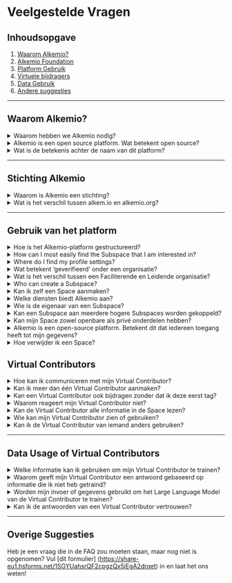 # Veelgestelde Vragen

## Inhoudsopgave

1. [Waarom Alkemio?](#why-alkemio)
2. [Alkemio Foundation](#alkemio-foundation)
3. [Platform Gebruik](#platform-usage)
4. [Virtuele bijdragers](#virtual-contributors)
5. [Data Gebruik](#data-usage)
6. [Andere suggesties](#other-suggestions)

---

## Waarom Alkemio?

<details>
  <summary>Waarom hebben we Alkemio nodig?</summary>
  <div class="content">
    <p>Het sleutelwoord is afstemming: “waar” willen we naartoe? Afstemming is cruciaal voor elke vorm van samenwerking. Vooral als deze samenwerking organisatiegrenzen overstijgt. De uitdagingen waar onze samenleving voor staat, groot en klein, kunnen niet worden opgelost door individuen of organisaties die alleen opereren.</p>
    <p>Teams/Slack/Google Workspace/Whatsapp etc. zijn allemaal handig voor communicatie en samenwerking, maar ze zetten verandering niet centraal. Een gedeeld begrip van welke verandering we willen realiseren is essentieel voor effectieve samenwerking. Lees hier meer over in onze <a href="https://www.alkemio.org/post/2022-01-why-do-we-need/" target="_blank">blogpost</a>.</p>
  </div>
</details>

<details>
  <summary>Alkemio is een open source platform. Wat betekent open source?</summary>
  <div class="content">
    <p>Wij geloven dat we er samen in kunnen slagen maatschappelijke uitdagingen aan te pakken. Daarom is Alkemio een open-source platform, zodat iedereen profiteert. Over het algemeen is Open Source software, software dat door iedereen kan worden bekeken, gebruikt, gewijzigd en gedeeld (in gewijzigd of ongewijzigd vorm). Open source software wordt door veel mensen gemaakt en wordt verspreid onder licenties die voldoen aan de Open Source Definitie. De licentie die wordt gebruikt door Alkemio is de <a href="https://en.wikipedia.org/wiki/European_Union_Public_Licence" target="_blank">EU-PL licentie</a>.</p>
    <p>Alkemio is er trots op om een bijdrage te leveren als een praktisch voorbeeld van hoe open source kan werken binnen een maatschappelijke innovatie-context. Misschien is het nog belangrijker dat we ook graag onze lessen en inzichten delen over de uitdagingen en barrières die we op onze reis tegenkomen..</p>
    <p>Ontdek onze codebase in de <a href="https://github.com/alkem-io" target="_blank">Alkemio Github repository</a>.</p>
  </div>
</details>

<details>
  <summary>Wat is de betekenis achter de naam van dit platform?</summary>
  <div class="content">
    <p>De naam Alkemio is geïnspireerd op het idee dat je voor succesvolle innovatie een mix van elementen nodig hebt. Om complexe uitdagingen op te lossen, heb je een combinatie nodig van kennis, samenwerking, creativiteit, toewijding en een beetje magie. Alkemio begon als een idee met een sterke kern aan waarden. Het idee was om een innovatieve digitale ruimte te creëren waarin mensen samenkomen om te werken aan gedeelde uitdagingen en interesses. Onze kernwaarden en missie worden uitgelegd op de Foundation-pagina, maar het gevoel van community is een kernwaarde. Na het raadplegen van die pagina zul je begrijpen waar we voor staan en wat we willen bereiken.</p>
  </div>
</details>

---

## Stichting Alkemio

<details>
  <summary>Waarom is Alkemio een stichting?</summary>
  <div class="content">
    <p>Publieke waarden moeten centraal staan. We houden van technologie. Maar niet van hoe deze vaak wordt gebruikt. Wij willen niet dat data en digitale tools mensen exploiteren. Interacties moeten bijdragen aan publieke waarden, in plaats van commerciële of andere belangen te dienen.</p>
  </div>
</details>

<details>
  <summary>Wat is het verschil tussen alkem.io en alkemio.org?</summary>
  <div class="content">
    <p>De relatie tussen beide websites is als volgt: <b>Alkemio</b> is het platform. Het helpt gebruikers om samen vooruitgang te boeken op uitdagingen. Het wordt ondersteund door de <b>Alkemio Foundation</b> om het maatschappelijke doel te waarborgen</p>
    <p>Je vindt daarom al deze uitdagingen en bijdragers op <a href="https://alkem.io" target="_blank"><i>alkem.io</i></a>. Op <a href="https://alkemio.org" target="_blank"><i>alkemio.org</i></a> kun je meer vinden over de stichting achter Alkemio, zoals ons Manifest, het team, onze partners en relevante inhoud zoals blogposts en recente nieuwsbrieven.</p>
  </div>
</details>

---

## Gebruik van het platform

<details>
  <summary>Hoe is het Alkemio-platform gestructureerd?</summary>
  <div class="content">
    <p>Het Alkemio-platform bestaat uit meerdere niveaus:</p>
    <ul>
      <li><b>Space</b>: Het algemene kader waarin een bepaald thema wordt behandeld.</li>
      <li><b>Subspace</b>: Een specifieke uitdaging of aspect binnen dat kader.</li>
    </ul>
    <p>De structuur is hiërarchisch: een Space kan meerdere Subspaces bevatten, en een Subspace kan op zijn beurt ook weer Subspaces bevatten. Het Alkemio-platform zelf host meerdere Spaces.</p>
    <p>Elke Space en Subspace heeft een eigen community. Individuen en organisaties kunnen ervoor kiezen om lid te worden van een Space om bij te dragen aan verschillende Subspaces binnen dat thema. Het is ook mogelijk om deel te nemen aan afzonderlijke Subspaces in verschillende Spaces.</p>
    <p>Binnen alle niveaus kunnen gebruikers discussies voeren over het onderwerp, relevante informatie delen op een gestructureerde manier en brainstormen en samenwerken via whiteboards.</p>
  </div>
</details>

<details>
  <summary>How can I most easily find the Subspace that I am interested in?</summary>
  <div class="content">
    <p>You can use the search functionality of Alkemio to look for a topic you are interested in. Subspaces will also appear in the Spaces search results. In a Space, you can also look in the Subspaces tab. Here you can also use the search functionality, or click on any tag to filter for Subspaces that have that tagg.</p>
  </div>
</details>

<details>
  <summary>Where do I find my profile settings?</summary>
  <div class="content">
    <p>You can access your profile settings by clicking on your profile picture in the top right corner and selecting your profile from the menu. Then, click on the :gear: icon to open the settings. Here, you can update your bio, keywords, skills, and profile picture, among other things.</p>
  </div>
</details>

<details>
  <summary>Wat betekent ‘geverifieerd’ onder een organisatie?</summary>
  <div class="content">
    <p>Op dit moment krijgen alleen organisaties met een partnerschap of abonnement op Alkemio het label geverifieerd.</p>
  </div>
</details>

<details>
  <summary>Wat is het verschil tussen een Faciliterende en Leidende organisatie?</summary>
  <div class="content">
    <p>Binnen een Space is er één organisatie verantwoordelijk voor de inhoud van de Space, de Faciliterende Organisatie. Binnen een Subspace  kunnen meerdere organisaties de leiding hebben: de leidende organisaties.</p>
  </div>
</details>

<details>
  <summary>Who can create a Subspace?</summary>
  <div class="content">
    <p>Whether members can create Subspaces depends on the settings chosen by the Space administrators. By default, only administrators can create Subspaces and assign Leading Users to help manage them. However, admins can choose to allow all members to create Subspaces if that suits the purpose of the Space.</p>
  </div>
</details>

<details>
  <summary>Kan ik zelf een Space aanmaken?</summary>
  <div class="content">
    <p>Nee, je kunt niet zelfstandig een Space aanmaken. Neem contact met ons op en wij begeleiden je bij het opzetten van een Space.</p>
  </div>
</details>

<details>
  <summary>Welke diensten biedt Alkemio aan?</summary>
  <div class="content">
    <p>Alkemio stelt gebruikers in staat om kennis te creëren, delen en ontdekken over relevante onderwerpen en om samen te werken aan oplossingen met andere gebruikers. Het platform vervult drie functies: structureren en beheren van uitdagingen, sociaal netwerk en marktplaats. Door deze functies kunnen gebruikers communiceren, samenwerken en gezamenlijke uitdagingen oplossen. Grote uitdagingen aanpakken met een community vergroot de kans op het oplossen van de problemen.</p>
  </div>
</details>

<details>
  <summary>Wie is de eigenaar van een Subspace?</summary>
  <div class="content">
    <p>Een Subspace heeft geen eigenaar. Er zijn Leads die zich inzetten voor het thema van de Subspace. "Leads" kunnen gebruikers of organisaties zijn die geïnteresseerd zijn in wat er in de Subspace wordt aangepakt. Je vind ze onder het kopje leads.</p>
  </div>
</details>

<details>
  <summary>Kan een Subspace aan meerdere hogere Subspaces worden gekoppeld?</summary>
  <div class="content">
    <p>Nee, een Subspace hoort altijd bij één bovenliggende Subspace. Een Subspace kan echter wel meerdere eigen Subspaces bevatten. Wil je een Subspace betrekken bij een andere Subspace? Dan kun je deze eenvoudig verwijzen via een link. Elke Subspace heeft een unieke URL die je kunt toevoegen in bijvoorbeeld de Referenties-sectie of in een Collaboration Tool. </p>
  </div>
</details>

<details>
  <summary>Kan mijn Space zowel openbare als privé onderdelen hebben?</summary>
  <div class="content">
    <p>Elke Space, en elke Subspace, kan kiezen (a) wie de inhoud kan zien (b) wie kan bijdragen. Dit hangt af van lidmaatschap en hoe een gebruiker lid wordt van een Space of Subspace is ook een instelling. De standaard instelling is dat leden van een Space ook toegang hebben tot alle Subspaces en eraan kunnen bijdragen. Dit is dus standaard open, omdat we willen dat iedereen kan bijdragen! Maar elke Subspace kan kiezen om (a) vereisen dat gebruikers lid worden van een Subspace om de inhoud in de Subspace te zien (een "privé" Subspace) (b) vereisen dat gebruikers lid worden om te kunnen bijdragen (reacties toevoegen in een Subspace etc). Er zijn aanvullende instellingen, zoals wie nieuwe Subspaces mag aanmaken binnen een Subspace.</p>
  </div>
</details>

<details>
  <summary>Alkemio is een open-source platform. Betekent dit dat iedereen toegang heeft tot mijn gegevens?</summary>
  <div class="content">
    <p>Open-source verwijst naar de broncode die zorgt voor de functionaliteit van het Alkemio platform. Dat betekent niet dat de gegevens openbaar zijn. De gegevens, zoals de inhoud van een Space, kunnen alleen worden benaderd door gebruikers die de juiste inloggegevens hebben. Als lid van een bepaalde Space heb je toegang tot de gegevens in die Space, maar niet van andere (privé) Spaces. De gegevens worden beschermd op api niveau, met een expliciet autorisatiemodel voor alle kerngegevens op het platform die bepaalt wie toegang heeft tot welke gegevens. Het platform voldoet aan de AVG en alle data wordt opgeslagen binnen de EU (Microsoft datacenter in Nederland). Extra voordeel: Data van een Space is toegankelijk gestructureerd voor gebruikers van deze Space (door dit <a href="https://github.com/alkem-io/alkemio/blob/develop/docs/images/design-logical-data-model.png" target="_blank">datamodel</a>), waardoor deze eenvoudig kan worden overgezet naar een ander systeem indien gewenst.</p>
  </div>
</details>

<details>
  <summary>Hoe verwijder ik een Space?</summary>
  <div class="content">
    <p>Je kunt alleen een Space verwijderen als je daar de rechten voor hebt (bijvoorbeeld als je de Space hebt aangemaakt). Om dit te doen, klik op je profielmenu in de rechterbovenhoek, ga naar "Mijn profiel", en klik op het pictogram Instellingen (het tandwieltje) bij je naam. Ga vanaf daar naar "Account" en controleer je hosted Spaces. Klik op het drie-puntenmenu en kies "Verwijderen". Je Space is verwijderd!</p>
  </div>
</details>

## Virtual Contributors

<details>
  <summary>Hoe kan ik communiceren met mijn Virtual Contributor?</summary>
  <div class="content">
    <p>Je kunt een commentaar plaatsen onder een Collaboration Tool en je Virtual Contributor taggen om de interactie te starten. Begin je bericht met een @vermelding van je VC en begin met samenwerken!</p>
  </div>
</details>

<details>
  <summary>Kan ik meer dan één Virtual Contributor aanmaken?</summary>
  <div class="content">
    <p>Ja, dat kan! Maar tijdens het Early Access Program moedigen we je aan om te beginnen met één Virtual Contributor en daar de focus op te leggen.</p>
  </div>
</details>

<details>
  <summary>Kan een Virtual Contributor ook bijdragen zonder dat ik deze eerst tag?</summary>
  <div class="content">
    <p>Op dit moment kan dat niet. In de toekomst voegen we meer autonomie toe, zodat de VC zelfstandiger kan werken. Dit zal altijd een instelling blijven, zodat jij zelf bepaalt of je deze functie inschakelt of niet.</p>
  </div>
</details>

<details>
  <summary>Waarom reageert mijn Virtual Contributor niet?</summary>
  <div class="content">
    <p> Op dit moment kun je per discussie slechts één Virtual Contributor betrekken. Als je een tweede VC wilt gebruiken, moet je een nieuwe discussie starten. Dit is tijdelijk uitgeschakeld, omdat meerdere VCs anders met elkaar kunnen samenwerken, wat onvoorspelbare resultaten kan opleveren. Zodra we dit beter kunnen beheren, wordt deze functie ingeschakeld.<br/><br/>2.   </p>
  </div>
</details>

<details>
  <summary>Kan de Virtual Contributor alle informatie in de Space lezen?</summary>
  <div class="content">
    <p>Op dit moment kan de VC alleen de berichten lezen waarin het getagd is en basisinformatie over de Space zien waarin het is getagd. In de toekomst zal de VC de volledige context van de Space en de community kunnen lezen (als je dat toestaat via de instellingen).</p>
  </div>
</details>

<details>
  <summary>Wie kan mijn Virtual Contributor zien of gebruiken?</summary>
  <div class="content">
    <p>Je kunt de zichtbaarheid van je VC instellen op publiek of privé.<br/><br/>Wanneer je publiek kiest, kunnen Space-beheerders van andere Spaces je VC zien en uitnodigen om deel te nemen aan hun Space. Je moet altijd de uitnodiging accepteren of weigeren. Je kunt je VC ook uitlenen of "verhuren" om je bereik of bedrijf op te schalen.<br/><br/>Als je voor privé kiest kan alleen jij het profiel van je VC zien en toevoegen aan een Space. Binnen een Space is je VC zichtbaar voor de community van die Space. Dit betekent dat als de Space publiek is, iedereen die de Space bezoekt je VC kan zien. Jij bepaalt het privacy- en toegangsniveau van je Virtual Contributor.</p>
  </div>
</details>

<details>
  <summary>Kan ik de Virtual Contributor van iemand anders gebruiken?</summary>
  <div class="content">
    <p>Ja, dat kan! Alle Virtual Contributors die openbaar zichtbaar zijn, kunnen worden uitgenodigd om deel te nemen aan jouw Space. Het is aan de eigenaar van de VC om de uitnodiging te accepteren of weigeren.</p>
  </div>
</details>

---

## Data Usage of Virtual Contributors

<details>
  <summary>Welke informatie kan ik gebruiken om mijn Virtual Contributor te trainen?</summary>
  <div class="content">
    <p>Op dit moment kun je platte tekst toevoegen in samenwerkingstools en tekst-gebaseerde PDFs, Excel-bestanden en Word-bestanden uploaden. We werken eraan om meer bestandsformaten en extensies te ondersteunen in de toekomst!</p>
  </div>
</details>

<details>
  <summary>Waarom geeft mijn Virtual Contributor een antwoord gebaseerd op informatie die ik niet heb getraind?</summary>
  <div class="content">
    <p>De Virtual Contributor combineert de informatie die jij toevoegt met de algemene kennis van het Large Language Model waarop het draait. We werken eraan om duidelijke bronverwijzingen toe te voegen, zodat de VC in zijn antwoorden expliciet de informatie kan citeren die door de gebruiker is verstrekt.</p>
  </div>
</details>

<details>
  <summary>Worden mijn invoer of gegevens gebruikt om het Large Language Model van de Virtual Contributor te trainen?</summary>
  <div class="content">
    <p>Nee, jouw gegevens worden niet gebruikt om het onderliggende Large Language Model te trainen.</p>
  </div>
</details>

<details>
  <summary>Kan ik de antwoorden van een Virtual Contributor vertrouwen?</summary>
  <div class="content">
    <p>We blijven de werking van Virtual Contributors optimaliseren en verfijnen, en we hebben verschillende controles ingebouwd om AI-hallucinaties zoveel mogelijk te voorkomen. We zorgen er ook voor dat de antwoorden professioneel en passend zijn. De output van de VC's hangt echter af van de kennis die door de gebruiker wordt gegeven, en het geeft mogelijk niet altijd de juiste antwoorden. We doen ons best om de bron te leveren van waar het antwoord werd gegeven en blijven de VC's verfijnen voor een betere ervaring naarmate de technologie verbetert.</p>
  </div>
</details>

---

## Overige Suggesties

Heb je een vraag die in de FAQ zou moeten staan, maar nog niet is opgenomen? Vul [dit formulier] (https://share-eu1.hsforms.net/1SGYUahsrQF2cpgzQx5iEgA2drqet) in en laat het ons weten!
